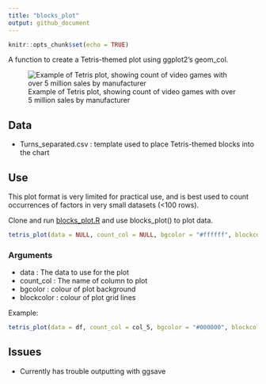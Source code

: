 ```yaml
---
title: "blocks_plot"
output: github_document
---
```


```r
knitr::opts_chunk$set(echo = TRUE)
```

A function to create a Tetris-themed plot using ggplot2's geom_col.

![Example of Tetris plot, showing count of video games with over 5 million sales by manufacturer](outputs/tetrisplotexample.png)

## Data

* Turns_separated.csv : template used to place Tetris-themed blocks into the chart

## Use

This plot format is very limited for practical use, and is best used to count occurrences of factors in very small datasets (<100 rows).

Clone and run <a href="https://github.com/filmicaesthetic/TetrisChart/blob/main/scripts/blocks_plot.R">blocks_plot.R</a> and use blocks_plot() to plot data.

``` r
tetris_plot(data = NULL, count_col = NULL, bgcolor = "#ffffff", blockcolor = "#394d6e")
```

### Arguments

* data : The data to use for the plot
* count_col : The name of column to plot
* bgcolor : colour of plot background
* blockcolor : colour of plot grid lines

Example:

``` r
tetris_plot(data = df, count_col = col_5, bgcolor = "#000000", blockcolor = "grey")
```

## Issues

* Currently has trouble outputting with ggsave

